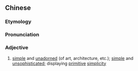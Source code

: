 {{also|古朴}}
==Chinese==
{{zh-forms|s=古朴}}

===Etymology===
{{rfe|lang=zh}}

===Pronunciation===
{{zh-pron
|m=gǔpǔ
|mn=kó͘-phok
|cat=a
}}

===Adjective===
{{zh-adj}}
# [[simple]] and [[unadorned]] (of art, architecture, etc.); [[simple]] and [[unsophisticated]]; displaying [[primitive]] [[simplicity]]